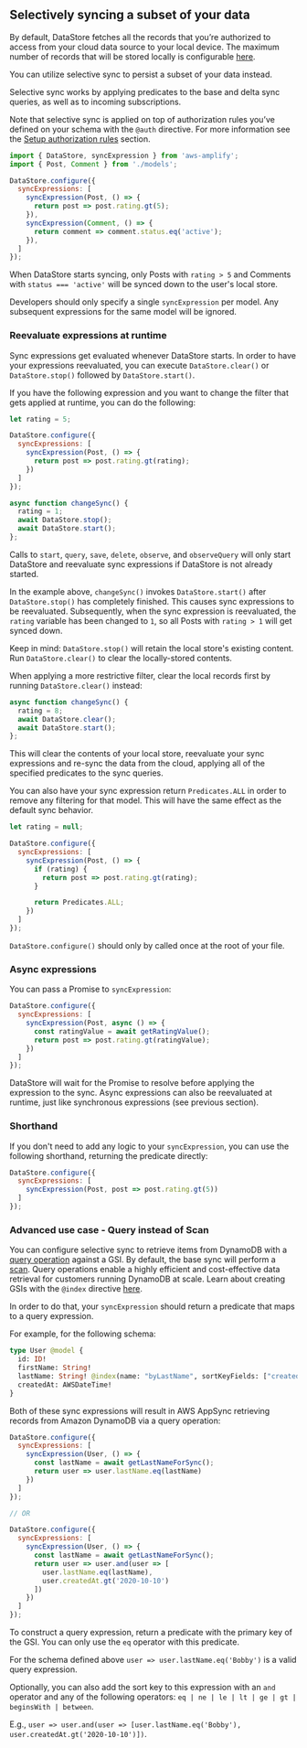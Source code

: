 ## Selectively syncing a subset of your data

By default, DataStore fetches all the records that you’re authorized to access from your cloud data source to your local device.
The maximum number of records that will be stored locally is configurable [here](/lib-v1/datastore/conflict).

You can utilize selective sync to persist a subset of your data instead. 

Selective sync works by applying predicates to the base and delta sync queries, as well as to incoming subscriptions.

<Callout>

Note that selective sync is applied on top of authorization rules you’ve defined on your schema with the `@auth` directive. 
For more information see the [Setup authorization rules](/lib-v1/datastore/setup-auth-rules/) section.

</Callout>

```js
import { DataStore, syncExpression } from 'aws-amplify';
import { Post, Comment } from './models';

DataStore.configure({
  syncExpressions: [
    syncExpression(Post, () => {
      return post => post.rating.gt(5);
    }),
    syncExpression(Comment, () => {
      return comment => comment.status.eq('active');
    }),
  ]
});
```

When DataStore starts syncing, only Posts with `rating > 5` and Comments with `status === 'active'` will be synced down to the user's local store.

<Callout>

Developers should only specify a single `syncExpression` per model. Any subsequent expressions for the same model will be ignored.

</Callout>

### Reevaluate expressions at runtime
Sync expressions get evaluated whenever DataStore starts.
In order to have your expressions reevaluated, you can execute `DataStore.clear()` or `DataStore.stop()` followed by `DataStore.start()`.

If you have the following expression and you want to change the filter that gets applied at runtime, you can do the following:
```js
let rating = 5;

DataStore.configure({
  syncExpressions: [
    syncExpression(Post, () => {
      return post => post.rating.gt(rating);
    })
  ]
});

async function changeSync() {
  rating = 1;
  await DataStore.stop();
  await DataStore.start();
};
```

Calls to `start`, `query`, `save`, `delete`, `observe`, and `observeQuery` will only start DataStore and reevaluate sync expressions if DataStore is not already started.

In the example above, `changeSync()` invokes `DataStore.start()` after `DataStore.stop()` has completely finished. This causes sync expressions to be reevaluated. Subsequently, when the sync expression is reevaluated, the `rating` variable has been changed to `1`, so all Posts with `rating > 1` will get synced down.

Keep in mind: `DataStore.stop()` will retain the local store's existing content. Run `DataStore.clear()` to clear the locally-stored contents.

<Callout>

When applying a more restrictive filter, clear the local records first by running `DataStore.clear()` instead:

</Callout>

```js
async function changeSync() {
  rating = 8;
  await DataStore.clear();
  await DataStore.start();
};
```
This will clear the contents of your local store, reevaluate your sync expressions and re-sync the data from the cloud, applying all of the specified predicates to the sync queries.

You can also have your sync expression return `Predicates.ALL` in order to remove any filtering for that model. This will have the same effect as the default sync behavior.

```js
let rating = null;

DataStore.configure({
  syncExpressions: [
    syncExpression(Post, () => {
      if (rating) {
        return post => post.rating.gt(rating);
      }

      return Predicates.ALL;
    })
  ]
});
```
<Callout warning>

`DataStore.configure()` should only by called once at the root of your file.

</Callout>

### Async expressions
You can pass a Promise to `syncExpression`:
```js
DataStore.configure({
  syncExpressions: [
    syncExpression(Post, async () => {
      const ratingValue = await getRatingValue();
      return post => post.rating.gt(ratingValue);
    })
  ]
});
```
DataStore will wait for the Promise to resolve before applying the expression to the sync. Async expressions can also be reevaluated at runtime, just like synchronous expressions (see previous section). 

### Shorthand
If you don't need to add any logic to your `syncExpression`, you can use the following shorthand, returning the predicate directly:
```js
DataStore.configure({
  syncExpressions: [
    syncExpression(Post, post => post.rating.gt(5))
  ]
});
```

### Advanced use case - Query instead of Scan
You can configure selective sync to retrieve items from DynamoDB with a [query operation](https://docs.aws.amazon.com/amazondynamodb/latest/developerguide/Query.html) against a GSI. By default, the base sync will perform a [scan](https://docs.aws.amazon.com/amazondynamodb/latest/developerguide/Scan.html). Query operations enable a highly efficient and cost-effective data retrieval for customers running DynamoDB at scale. Learn about creating GSIs with the `@index` directive [here](https://docs.amplify.aws/cli/graphql/data-modeling).

In order to do that, your `syncExpression` should return a predicate that maps to a query expression.

For example, for the following schema:
```graphql
type User @model {
  id: ID!
  firstName: String!
  lastName: String! @index(name: "byLastName", sortKeyFields: ["createdAt"])
  createdAt: AWSDateTime!
}
```

Both of these sync expressions will result in AWS AppSync retrieving records from Amazon DynamoDB via a query operation:

```js
DataStore.configure({
  syncExpressions: [
    syncExpression(User, () => {
      const lastName = await getLastNameForSync();
      return user => user.lastName.eq(lastName)
    })
  ]
});

// OR

DataStore.configure({
  syncExpressions: [
    syncExpression(User, () => {
      const lastName = await getLastNameForSync();
      return user => user.and(user => [
        user.lastName.eq(lastName),
        user.createdAt.gt('2020-10-10')
      ])
    })
  ]
});
```

To construct a query expression, return a predicate with the primary key of the GSI. You can only use the `eq` operator with this predicate.

For the schema defined above `user => user.lastName.eq('Bobby')` is a valid query expression.

Optionally, you can also add the sort key to this expression with an `and` operator and any of the following operators: `eq | ne | le | lt | ge | gt | beginsWith | between`. 

E.g., `user => user.and(user => [user.lastName.eq('Bobby'), user.createdAt.gt('2020-10-10')])`.
